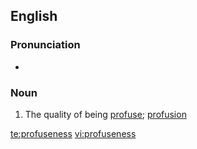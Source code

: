 ==English==

===Pronunciation===
* {{a|US}} {{IPA|/proʊˈfjus.nəs/|lang=en}}

===Noun===
{{en-noun|-|es}}

# The quality of being [[profuse]]; [[profusion]]

[[te:profuseness]]
[[vi:profuseness]]